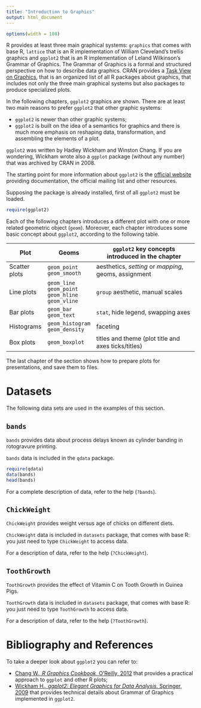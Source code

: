 ```yaml
---
title: "Introduction to Graphics"
output: html_document
---
```


```r
options(width = 108)
```

R provides at least three main graphical systems: `graphics` that comes with base R, `lattice` that is an R implementation of William Cleveland's trellis graphics and `ggplot2` that is an R implementation of Leland Wilkinson's Grammar of Graphics. The Grammar of Graphics is a formal and structured perspective on how to describe data graphics. CRAN provides a [Task View on Graphics](https://cran.r-project.org/web/views/Graphics.html), that is an organized list of all R packages about graphics, that includes not only the three main graphical systems but also packages to produce specialized plots.

In the following chapters, `ggplot2` graphics are shown. There are at least two main reasons to prefer `ggplot2` that other graphic systems:

 - `ggplot2` is newer than other graphic systems;
 - `ggplot2` is built on the idea of a semantics for graphics and there is much more emphasis on reshaping data, transformation, and assembling the elements of a plot.

`ggplot2` was written by Hadley Wickham and Winston Chang. If you are wondering, Wickham wrote also a `ggplot` package (without any number) that was archived by CRAN in 2008.

The starting point for more information about `ggplot2` is the [official website](http://ggplot2.org/) providing documentation, the official mailing list and other resources.

Supposing the package is already installed, first of all `ggplot2` must be loaded.  

```r
require(ggplot2)
```

Each of the following chapters introduces a different plot with one or more related geometric object (`geom`). Moreover, each chapter introduces some basic concept about `ggplot2`, according to the following table.

| Plot          | Geoms | `ggplot2` key concepts introduced in the chapter                                                    |  
|---------------|-------|-----------------------------------------------------------------------------------------------------|
| Scatter plots | `geom_point` `geom_smooth`                         | aesthetics, _setting_ or _mapping_, geoms, assignment  |
| Line plots   | `geom_line` `geom_point` `geom_hline` `geom_vline` | `group` aesthetic, manual scales                       |
| Bar plots    | `geom_bar` `geom_text`                             | `stat`, hide legend, swapping axes                     |
| Histograms    | `geom_histogram` `geom_density`                    | faceting                                               |
| Box plots     | `geom_boxplot`                                     | titles and theme (plot title and axes ticks/titles)    |

The last chapter of the section shows how to prepare plots for presentations, and save them to files.


# Datasets

The following data sets are used in the examples of this section.

## `bands`

`bands` provides data about process delays known as cylinder banding in rotogravure printing.

`bands` data is included in the `qdata` package.

```r
require(qdata)
data(bands)
head(bands)
```

For a complete description of data, refer to the help (`?bands`).


## `ChickWeight`

`ChickWeight` provides weight versus age of chicks on different diets.

`ChickWeight` data is included in `datasets` package, that comes with base R: you just need to type `ChickWeight` to access data.

For a description of data, refer to the help (`?ChickWeight`).


## `ToothGrowth`

`ToothGrowth` provides the effect of Vitamin C on Tooth Growth in Guinea Pigs.

`ToothGrowth` data is included in `datasets` package, that comes with base R: you just need to type `ToothGrowth` to access data.

For a description of data, refer to the help (`?ToothGrowth`).



# Bibliography and References

To take a deeper look about `ggplot2` you can refer to:

 - [Chang W., _R Graphics Cookbook_, O'Reilly, 2012](http://www.cookbook-r.com/Graphs/) that provides a practical approach to `ggplot` and other R plots;
 - [Wickham H., _ggplot2: Elegant Graphics for Data Analysis_, Springer, 2009](http://ggplot2.org/book/) that provides technical details about Grammar of Graphics implemented in `ggplot2`.
 
